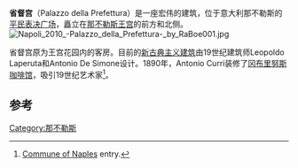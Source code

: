 '''省督宫'''（Palazzo della Prefettura）是一座宏伟的建筑，位于意大利那不勒斯的[[平民表决广场|平民表决广场]]，矗立在[[那不勒斯王宫|那不勒斯王宫]]的前方和北侧。
[[Image:Napoli_2010_-Palazzo_della_Prefettura-_by_RaBoe001.jpg|thumb]]

省督宫原为王宫花园内的客房。目前的[[新古典主义建筑|新古典主义建筑]]由19世纪建筑师Leopoldo Laperuta和Antonio De Simone设计。1890年，Antonio Curri装修了[[冈布里努斯咖啡馆|冈布里努斯咖啡馆]]，吸引19世纪艺术家<ref>[http://www.geoplan.it/luoghi-interesse-italia/monumenti-provincia-napoli/cartina-monumenti-napoli-municipalita-1/monumenti-napoli-municipalita-1-palazzo-della-prefettura.htm Commune of Naples] {{Wayback|url=http://www.geoplan.it/luoghi-interesse-italia/monumenti-provincia-napoli/cartina-monumenti-napoli-municipalita-1/monumenti-napoli-municipalita-1-palazzo-della-prefettura.htm |date=20160304030232 }} entry.</ref>。

==参考==
{{Reflist}}

{{那不勒斯地标}}
[[Category:那不勒斯|Category:那不勒斯]]